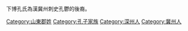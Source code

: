 [[Category:山東郡姓|Category:山東郡姓]]
[[Category:孔子家族|Category:孔子家族]]
[[Category:深州人|Category:深州人]]
[[Category:冀州人|Category:冀州人]]
下博孔氏為漢冀州刺史孔鬱的後裔。